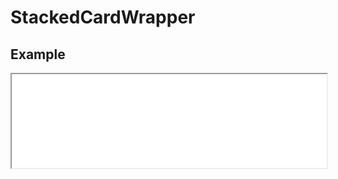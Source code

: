 # StackedCardWrapper

## Example

<iframe
  src="/examples/stacked-card-wrapper"
  height={500}
  width="100%"
  className="mt-6 rounded-xl border bordr-slate-50"
/>

```javascript filename="index.tsx" copy
import { StackedCardWrapper } from "@nguyend-nam/scrollery-ts";

export default function StackedCardWrapperDemo() {
  return (
    <div className="!bg-slate-50 p-8">
      <h1 className="!text-[#477076]">Animate on Scroll</h1>

      <StackedCardWrapper
        className="w-full space-y-[800px] !mt-8 !mb-40"
        itemClassName="!h-[300px]"
      >
        <div className="rounded-3xl shadow-md h-full bg-[#477076]" />
        <div className="rounded-3xl shadow-md h-full bg-[#569DAA]" />
        <div className="rounded-3xl shadow-md h-full bg-[#32C4C0]" />
        <div className="rounded-3xl shadow-md h-full bg-[#A5F1E9]" />
      </StackedCardWrapper>
    </div>
  );
}
```

## API

| Name                        | Type                       | Default | Description                                              | Required |
| --------------------------- | -------------------------- | ------- | -------------------------------------------------------- | -------- |
| **children**                | `ReactNode`                |         | The images for the content you want to animate on scroll | &check;  |
| **style**                   | `CSSProperties`            |         | The styles you want to apply to the wrapper              |          |
| **className**               | `string`                   |         | The classes you want to apply to the wrapper             |          |
| **itemStyle**               | `CSSProperties`            |         | The styles you want to apply to each item                |          |
| **itemClassName**           | `string`                   |         | The classes you want to apply to each item               |          |
| **getCurrentVisibleAmount** | `(amount: number) => void` |         | Get the amount of child items that appeard in viewport   |          |
